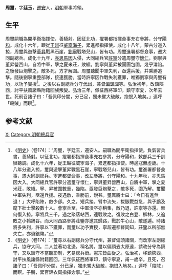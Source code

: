 {{Otheruses|other=名为周璽的其他人物|周璽}}

'''周璽'''，字'''廷玉'''，[[遷安|遷安]]人，[[明朝|明朝]]軍事將領。

== 生平 ==
周璽嗣職為開平衛指揮使，善騎射。因征北功，擢署都指揮僉事充右參將，分守[[陽和|陽和]]。成化十六年，跟從[[王越|王越]]征[[威寧海子|威寧海子]]，累進都指揮使。成化十八年，蒙古分道入掠，周璽與遊擊[[董昇|董昇]]戰黑石崖，[[劉寧|劉寧]]戰塔兒山，皆有功。周璽進署都督僉事，遷大同副總兵。成化十九年，[[亦思馬因|亦思馬因]]入侵，大同總兵官[[許寧_(明朝)|許寧]]分遣周璽守[[懷仁|懷仁]]，劉寧與董昇營西山，自將中軍，擊之夏米莊，敗績。劉寧與董昇被團團包圍，幾乎淪陷。之後發巨炮擊之，敵多死，方才解圍。周璽聽聞中軍失利，亟還兵援，并乘勝追擊。隨後劉寧重整部隊，接連獲勝。當時許寧因作戰失利獲罪，唯獨劉寧與周璽有功，以功予實授<ref>《[[明史|明史]]》（卷174）：“周璽，字廷玉，遷安人。嗣職為開平衛指揮使。負氣習兵書，善騎射。以征北功，擢署都指揮僉事充右參將，分守陽和，敕部兵三千訓肄聽調。成化十六年，從王越征威寧海子，累進都指揮使。時邊寇無虛歲。十八年分道入掠，璽與遊擊董昇戰黑石崖，寧戰塔兒山，皆有功。璽進署都督僉事，遷大同副總兵。寧進都督僉事，改左參將，分守陽和。十九年秋，亦思馬因大入。大同總兵官許寧分遣璽守懷仁，寧與董昇營西山，自將中軍，擊之夏米莊，敗績。寧、昇被圍數重，幾陷。亟發巨炮擊之，敵多死，圍乃解。璽聞中軍失利，亟還兵援。夜遇敵，乘勝前，銳甚。璽厲將士曰：「今日有進無退！」大呼陷陣，敵少卻。久之，短兵接。臂中流矢，拔鏃戰益急，與子鵬及麾下壯士擊殺數十人。會寧兵至，中軍潰卒亦稍集，敵乃退，許寧等亦還。無何復入掠。寧將兵三千，遇之聚落站西，連戰敗之。復敗之白登、柳林，又追敗之小鵓鴿谷。而大同西路參將莊鑒亦邀其歸路，戰於牛心山，敵遂遁。時諸將多失利，許寧以下獲罪，而璽以功予實授，寧超遷都督同知，莊鑒以所部無失亡，亦賚銀幣。”</ref>。之後以右副總兵分守[[代州|代州]]，兼督[[偏頭關|偏頭關]]等。弘治初年，改鎮陝西，討平扶風諸縣附籍回族叛變。弘治三年，佩征西將軍印，鎮守寧夏，次年去世。死前召諸子曰：「吾佩印分閫，分已足，獨未嘗大破敵，抱恨入地矣。」連呼「殺賊」而瞑<ref>《[[明史|明史]]》（卷174）：“璽尋以右副總兵分守代州，兼督偏頭諸關，而改寧左副總兵，協守大同。二人並著功北邊，稱名將。璽以偏頭去太原遠，請改分守為鎮守，又以鎮守不當聽節制，乞易總兵銜。憲宗皆曲從之。弘治初，移鎮陝西，討平扶風諸縣附籍回回。三年佩征西將軍印，鎮守寧夏，甫一歲卒。且死，召諸子曰：「吾佩印分閫，分已足，獨未嘗大破敵，抱恨入地矣。」連呼「殺賊」而瞑。子鵬，累官錦衣衛指揮僉事。”</ref>。

== 参考文献 ==
{{wikisource|明史/卷174}}
{{reflist}}

{{Authority control}}
{{DEFAULTSORT:Zhou周}}
[[Category:周姓|Xi]]
[[Category:明朝總兵官|Category:明朝總兵官]]